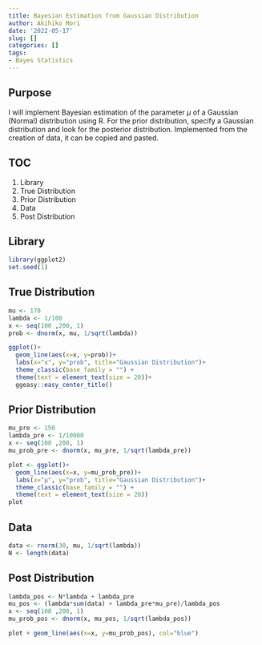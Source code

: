 ```yaml
---
title: Bayesian Estimation from Gaussian Distribution
author: Akihiko Mori
date: '2022-05-17'
slug: []
categories: []
tags: 
- Bayes Statistics
---
```


## Purpose
I will implement Bayesian estimation of the parameter $\mu$ of a Gaussian (Normal) distribution using R. 
For the prior distribution, specify a Gaussian distribution and look for the posterior distribution. 
Implemented from the creation of data, it can be copied and pasted.

## TOC
1. Library
2. True Distribution
3. Prior Distribution
4. Data
5. Post Distribution

## Library
```r
library(ggplot2)
set.seed(1)
```

## True Distribution
```r
mu <- 170
lambda <- 1/100
x <- seq(100 ,200, 1)
prob <- dnorm(x, mu, 1/sqrt(lambda))

ggplot()+
  geom_line(aes(x=x, y=prob))+
  labs(x="x", y="prob", title="Gaussian Distribution")+
  theme_classic(base_family = "") +
  theme(text = element_text(size = 20))+
  ggeasy::easy_center_title()
```


## Prior Distribution
```r
mu_pre <- 150
lambda_pre <- 1/10000
x <- seq(100 ,200, 1)
mu_prob_pre <- dnorm(x, mu_pre, 1/sqrt(lambda_pre))

plot <- ggplot()+
  geom_line(aes(x=x, y=mu_prob_pre))+
  labs(x="μ", y="prob", title="Gaussian Distribution")+
  theme_classic(base_family = "") +
  theme(text = element_text(size = 20))
plot
```

## Data
```r
data <- rnorm(30, mu, 1/sqrt(lambda))
N <- length(data)
```

## Post Distribution
```r
lambda_pos <- N*lambda + lambda_pre
mu_pos <- (lambda*sum(data) + lambda_pre*mu_pre)/lambda_pos
x <- seq(100 ,200, 1)
mu_prob_pos <- dnorm(x, mu_pos, 1/sqrt(lambda_pos))

plot + geom_line(aes(x=x, y=mu_prob_pos), col="blue")
```